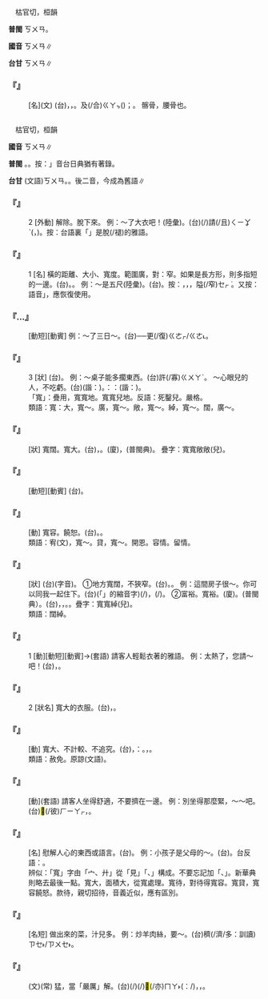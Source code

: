 
=={{ruby|髖|ㄎㄨㄢ}}==

　枯官切，桓韻

'''普閩''' <rt>ㄎㄨㄢ</rt>。

'''國音''' <rt>ㄎㄨㄢ</rt>∥

'''台甘''' <rt>ㄎㄨㄢ</rt>∥

    

==='''『{{ruby|髖|ㄎㄨㄢ}}{{ruby|骨|ㄍㄨˇ}}』'''===
: [名](文) (台){{ruby|髂|ㄎㄚ˪}}{{ruby|骨|ㄍㄨㆵ}}，{{ruby|坐|ㄗㄜ˫/ㄗㆤ˫}}{{ruby|骨|ㄍㄨㆵ}}，{{ruby|恥|ㄊㄧˋ}}{{ruby|骨|ㄍㄨㆵ}}{{ruby|丌|ㆤ}}{{ruby|總|ㄗㆲˋ}}{{ruby|稱|ㄑㄧㄥ}}。{{ruby|有|ㄨ˫}}{{ruby|時|ㄒㄧˊ}}及(/合)<rt>ㄍㄚㆴ</rt>{{ruby|髀|ㄅㄧ˫}}{{ruby|骨|ㄍㄨㆵ}}({{ruby|大|ㄉㄨㄚ˫}}{{ruby|腿|ㄊㄨㄧˋ}}{{ruby|骨|ㄍㄨㆵ}}){{ruby|合|ㄏㄚㆴ ͘}}{{ruby|稱|ㄑㄧㄥ}}；{{ruby|通|ㄊㆲ}}{{ruby|稱|ㄑㄧㄥ}}{{ruby|胯|ㄎㄨㄚ˪}}{{ruby|骨|ㄍㄨㆵ}}。 髂骨，腰骨也。
    

=={{ruby|寬|ㄎㄨㄢ}}==

　枯官切，桓韻

'''國音''' <rt>ㄎㄨㄢ</rt>∥

'''普閩''' {{ruby|(文)|ㄎㄨㄢ}}。{{ruby|(白)|ㄎㄨㆩ}}。按：{{ruby|「|ㄎㄨㆩ˪}}」音台日典猶有著錄。

'''台甘''' (文語)<rt>ㄎㄨㄢ</rt>。{{ruby|(語)|ㄎㄨㆩ}}{{ruby|。|ㄎㄨㆩ˪}}{{ruby|。|ㄎㆭ˪}}。後二音，今成為舊語∥

    

==='''『{{ruby|寬|ㄎㄨㄢ}}』'''===
:2  [外動] 解除。脫下來。 例：～了大衣吧！(陸彙)。(台){{ruby|外|ㆣㄨㄚ˫}}{{ruby|套|ㄊㄜ˪}}(/{{ruby|大|ㄉㄨㄚ˫}}{{ruby|衣|ㄧ}})請(/且)<rt>ㄑㄧㆩˋ</rt>{{ruby|寬|ㄎㄨㄢ}}{{ruby|起|·ㄎㄧˋ}}{{ruby|來|·ㄌㄞˊ}}({{ruby|較|ㄎㄚㆷ}}{{ruby|輕|ㄎㄧㄣ}}{{ruby|鬆|ㄙㄤ}}，{{ruby|較|ㄎㄚㆷ}}{{ruby|<mark>&#xffa45;</mark>|ㆠㆤ˫/ㆠㄨㆤ˫}}{{ruby|熱|ㆡㄨㄚㆷ ͘/ㄌㄨㄚㆷ ͘}})。按：台語裏「{{ruby|寬|ㄎㄨㄢ}}」是脫(/褪)的雅語。
:
    

==='''『{{ruby|寬|ㄎㄨㄢ}}』'''===
:1  [名] 橫的距離、大小、寬度。範圍廣，對：窄。如果是長方形，則多指短的一邊。(台){{ruby|寬|ㄎㄨㄢ}}。{{ruby|闊|ㄎㄨㄚㆷ}}。 例：～是五尺(陸彙)。(台){{ruby|闊|ㄎㄨㄚㆷ}}{{ruby|度|ㄉㆦ˫}}{{ruby|是|ㄒㄧ˫}}{{ruby|五|ㆣㆦ˫}}{{ruby|尺|ㄑㄧㄜㆷ}}。按：{{ruby|寬|ㄎㄨㄢ}}，{{ruby|對|ㄉㄨㄧ˪}}{{ruby|長|ㄉㆭˊ}}，{{ruby|對|ㄉㄨㄧ˪}}{{ruby|坦|ㄊㄢˋ}}{{ruby|直|ㄉㄧㆵ ͘}}，{{ruby|對|ㄉㄨㄧ˪}}隘(/窄)<rt>ㆤㆷ ͘</rt>。又按：語音{{ruby|「|ㄎㄨㆩ˪}}」，應恢復使用。
    

==='''『{{ruby|寬|ㄎㄨㄢ}}…{{ruby|限|ㄒㄧㄢˋ}}』'''===
: [動短][動賓] 例：～了三日～。(台){{ruby|寬|ㄎㄨㄢ}}{{ruby|限|ㄢ˫}}{{ruby|三|ㄙㆩ}}{{ruby|日|ㆢㄧㆵ ͘/ㄌㄧㆵ ͘}}──{{ruby|將|ㄐㄧㆲ}}{{ruby|期|ㄍㄧˊ}}{{ruby|限|ㄏㄢ˫}}更(/復)<rt>ㄍㄜㆷ/ㄍㄜ˪</rt>{{ruby|延|ㄧㄢˊ}}{{ruby|後|ㄠ˫}}{{ruby|三|ㄙㆩ}}{{ruby|日|ㆢㄧㆵ ͘/ㄌㄧㆵ ͘}}。
    

==='''『{{ruby|寬|ㄎㄨㄢ}}』'''===
:3  [狀] (台){{ruby|闊|ㄎㄨㄚㆷ}}。 例：～桌子能多擱東西。(台){{ruby|較|ㄎㄚㆷ}}{{ruby|闊|ㄎㄨㄚㆷ}}{{ruby|丌|ㆤ}}{{ruby|桌|ㄉㄜㆷ}}{{ruby|面|ㆠㄧㄣ˫}}{{ruby|會|ㄨㆤ˫/ㆤ˫}}{{ruby|<mark>&#xffadf;</mark>|ㄉㄤ˪}}{{ruby|加|ㄍㆤ}}{{ruby|囥|ㄎㆭ˪}}{{ruby|一|ㄐㄧㆵ ͘}}許(/寡)<rt>ㄍㄨㄚˋ</rt>{{ruby|物|ㄇㆭㆷ ͘/ㄇㄧㆷ ͘}}{{ruby|件|ㄍㄧㆩ˫}}。 ～心眼兒的人，不吃虧。(台){{ruby|有|ㄨ˫}}{{ruby|度|ㄉㆦ˫}}(諧：{{ruby|肚|ㄉㆦ˫}}){{ruby|量|ㄌㄧㆲ˫}}{{ruby|<mark>&#xffa45;</mark>|ㆠㆤ˫/ㆠㄨㆤ˫}}{{ruby|食|ㄐㄧㄚㆷ ͘}}{{ruby|虧|ㄎㄨㄧ}}。{{ruby|按|ㄢ˪}}：{{ruby|俗|ㄒㄧㆦㆶ ͘}}{{ruby|語|ㆣㄨˋ/ㆣㄧˋ}}：{{ruby|宰|ㄗㆮˋ}}{{ruby|相|ㄒㄧㆲ˪}}{{ruby|肚|ㄉㆦ˫}}(諧：{{ruby|度|ㄉㆦ˫}}){{ruby|內|ㄌㄞ˫}}{{ruby|好|ㄏㄜˋ}}{{ruby|撐|ㄊㆤ/ㄊㆥ}}{{ruby|船|ㄗㄨㄣˊ}}。
:「寬」：疊用，寬寬地。寬寬兒地。反語：死鑿兒。嚴格。
:
:類語：寬：大，寬～。廣，寬～。敞，寬～。綽，寬～。闊，廣～。
:
    

==='''『{{ruby|寬|ㄎㄨㄢ}}{{ruby|敞|·ㄔㄤˇ}}』'''===
: [狀] 寬闊。寬大。(台){{ruby|所|ㄙㆦˋ}}{{ruby|在|ㄗㄞ˫}}{{ruby|廣|ㄍㆲˋ}}{{ruby|闊|ㄎㄨㄚㆷ}}，{{ruby|曠|ㄎㆲ˪}}{{ruby|闊|ㄎㄨㄚㆷ}}。(廈){{ruby|寬|ㄎㄨㄢ}}{{ruby|曠|ㄎㆲ˪}}，{{ruby|闊|ㄎㄨㄚㆷ}}{{ruby|曠|ㄎㆭ˪}}(普閩典)。 疊字：寬寬敞敞(兒)。
    

==='''『{{ruby|寬|ㄎㄨㄢ}}{{ruby|心|ㄒㄧㄣ}}』'''===
: [動短][動賓] (台){{ruby|將|ㄐㄧㆲ}}{{ruby|心|ㄒㄧㆬ}}{{ruby|情|ㄐㄧㄥˊ}}{{ruby|放|ㄅㄤ˪}}{{ruby|鬆|ㄙㄤ}}{{ruby|放|ㄅㄤ˪}}{{ruby|寬|ㄎㄨㆩ}}。
    

==='''『{{ruby|寬|ㄎㄨㄢ}}{{ruby|恕|ㄕㄨˋ}}』'''===
: [動] 寬容。饒恕。(台){{ruby|讓|ㄌㄧㆲ˫}}。{{ruby|諒|ㄌㄧㆲ˫}}{{ruby|情|ㄐㄧㄥˊ}}。
:類語：宥(文)，寬～。貸，寬～。開恩。容情。留情。
:
    

==='''『{{ruby|寬|ㄎㄨㄢ}}{{ruby|綽|·ㄔㄨㄛ}}』'''===
: [狀] (台){{ruby|寬|ㄎㄨㄢ}}{{ruby|綽|ㄑㄧㆦㆶ}}(字音)。 ①地方寬闊，不狹窄。(台){{ruby|闊|ㄎㄨㄚㆷ}}。{{ruby|闊|ㄎㄨㄚㆷ}}{{ruby|大|ㄉㄨㄚ˫}}。 例：這間房子很～。你可以同我一起住下。(台){{ruby|<mark>&#xffb50;</mark>|ㄐㄧㆵ}}(「{{ruby|此|ㄐㄧˋ}}{{ruby|一|ㄐㄧㆵ ͘}}」的縮音字)(/{{ruby|此|ㄐㄧㆵ}}){{ruby|間|ㄍㄧㄥ}}{{ruby|厝|ㄘㄨ˪}}{{ruby|有|ㄨ˫}}{{ruby|較|ㄎㄚㆷ}}{{ruby|闊|ㄎㄨㄚㆷ}}，{{ruby|汝|ㄌㄧˋ}}{{ruby|會|ㄨㆤ˫/ㆤ˫}}{{ruby|用|ㄧㆲ˫}}{{ruby|得|ㄉㄧㆵ}}{{ruby|合|ㄍㄚㆴ}}{{ruby|我|ㆣㄨㄚˋ}}{{ruby|做|ㄗㄨㆤ˪/ㄗㄜ˪}}{{ruby|伙|ㄏㆤˋ/ㄏㄨㆤˋ}}{{ruby|滯|ㄉㄨㄚ˪}}(/{{ruby|滯|ㄉㄨㄚ˪}}{{ruby|做|ㄗㄨㆤ˪/ㄗㄜ˪}}{{ruby|伙|ㄏㆤˋ/ㄏㄨㆤˋ}})。 ②富裕。寬裕。(廈){{ruby|冗|ㄌㄧㆲ˫}}{{ruby|剩|ㄒㄧㄥ˫}}。{{ruby|冗|ㄌㄧㆲ˫}}{{ruby|冗|ㄌㄧㄥ˫}}(普閩典）。(台){{ruby|好|ㄏㄜˋ}}{{ruby|額|ㆣㄧㄚㆷ ͘}}，{{ruby|有|ㄨ˫}}{{ruby|錢|ㄐㆪˊ}}，{{ruby|寬|ㄎㄨㆩ˪}}{{ruby|手|ㄑㄧㄨˋ}}。{{ruby|富|ㄏㄨ˪}}{{ruby|裕|ㆡㄨ˫/ㄌㄨ˫}}。疊字：寬寬{{ruby|綽|ㄔㄨㄛˊ}}綽(兒)。
:類語：闊綽。
:
    

==='''『{{ruby|寬|ㄎㄨㄢ}}{{ruby|衣|ㄧ}}』'''===
:1  [動][動短][動賓]→(套語) 請客人輕鬆衣著的雅語。 例：太熱了，您請～吧！(台){{ruby|誠|ㄐㄧㆩˊ}}{{ruby|熱|ㆡㄨㄚㆷ ͘/ㄌㄨㄚㆷ ͘}}，{{ruby|大|ㄉㄞ˫}}{{ruby|家|ㄍㆤ}}{{ruby|衫|ㄙㆩ}}{{ruby|且|ㄑㄧㆩˋ}}{{ruby|寬|ㄎㄨㄢ}}{{ruby|起|·ㄎㄧˋ}}{{ruby|來|·ㄌㄞˊ}}。
    

==='''『{{ruby|寬|ㄎㄨㄢ}}{{ruby|衣|ㄧ}}』'''===
:2  [狀名] 寬大的衣服。(台){{ruby|大|ㄉㄨㄚ˫}}{{ruby|領|ㄋㄧㄚˋ}}{{ruby|衫|ㄙㆩ}}，{{ruby|較|ㄎㄚㆷ}}{{ruby|闊|ㄎㄨㄚㆷ}}{{ruby|丌|ㆤ}}{{ruby|衫|ㄙㆩ}}。
    

==='''『{{ruby|寬|ㄎㄨㄢ}}{{ruby|容|ㄖㄨㄥˊ}}』'''===
: [動] 寬大、不計較、不追究。(台){{ruby|有|ㄨ˫}}{{ruby|量|ㄌㄧㆲ˫}}，{{ruby|諧|ㄏㄞˊ}}：{{ruby|諒|ㄌㄧㆲ˫}}。{{ruby|寬|ㄎㄨㄢ}}{{ruby|讓|ㄌㄧㆲ˫}}，{{ruby|無|ㆠㄜˊ}}{{ruby|嚴|ㆣㄧㆰˊ}}。
:類語：赦免。原諒(文語)。
:
    

==='''『{{ruby|寬|ㄎㄨㄢ}}{{ruby|坐|ㄗㄨㄛˋ}}』'''===
: [動](套語) 請客人坐得舒適，不要擠在一邊。 例：別坐得那麼緊，～～吧。(台){{ruby|大|ㄉㄞ˫}}{{ruby|家|ㄍㆤ}}{{ruby|<mark>&#xffb49;</mark>|ㄇㄞ˪}}{{ruby|坐|ㄗㄜ˫/ㄗㆤ˫}}{{ruby|到|ㄍㄚㆷ}}<mark>&#xf9075;</mark>(/彼)<rt>ㄏㄧㄚㆷ</rt>{{ruby|<mark>&#xffbe2;</mark>|ㄎㆤㆷ/ㄎㄨㆤㆷ}}，{{ruby|較|ㄎㄚㆷ}}{{ruby|寬|ㄎㄨㄢ}}{{ruby|咧|ㄌㆤ˪}}。
    

==='''『{{ruby|寬|ㄎㄨㄢ}}{{ruby|心|ㄒㄧㄣ}}{{ruby|丸|ㄨㄢˊ}}{{ruby|兒|ㄦ}}』'''===
: [名] 慰解人心的東西或語言。(台){{ruby|解|ㄍㄞˋ}}{{ruby|心|ㄒㄧㆬ}}{{ruby|悶|ㆠㄨㄣ˫}}{{ruby|丌|ㆤ}}{{ruby|物|ㄇㆭㆷ ͘/ㄇㄧㆷ ͘}}。 例：小孩子是父母的～。(台){{ruby|<mark>&#xffb51;</mark>|ㆣㄧㄣˋ}}{{ruby|仔|ㄚ}}{{ruby|是|ㄒㄧ˫}}{{ruby|爸|ㄅㆤ˫}}{{ruby|母|ㆠㄜˋ/ㆠㄨˋ}}{{ruby|丌|ㆤ}}{{ruby|開|ㄎㄨㄧ}}{{ruby|心|ㄒㄧㆬ}}{{ruby|丸|ㄨㄢˊ}}。台反語：{{ruby|凝|ㆣㄧㄥˊ}}{{ruby|心|ㄒㄧㆬ}}{{ruby|丸|ㄨㄢˊ}}。
:辨似：「寬」字由「宀、廾」從「見」「、」構成。不要忘記加「、」。新華典則略去最後一點。寬大，面積大，從寬處理。寬待，對待得寬容。寬貸，寬容饒怒。款待，親切招待，音義近似，應有區別。
:
    

==='''『{{ruby|寬|ㄎㄨㄢ}}{{ruby|汁|ㄓ}}{{ruby|兒|ㄦ}}』'''===
: [名短] 做出來的菜，汁兒多。 例：炒羊肉絲，要～。(台){{ruby|炒|ㄘㄚˋ}}{{ruby|羊|ㄧㆧˊ/ㄧㆫˊ}}{{ruby|肉|ㆠㄚㆷ}}{{ruby|絲|ㄒㄧ}}{{ruby|著|ㄉㄧㄜㆷ ͘}}{{ruby|下|ㄏㆤ˫}}{{ruby|較|ㄎㄚㆷ}}穧(/濟/多：訓讀)<rt>ㄗㆤ˫/ㄗㄨㆤ˫</rt>{{ruby|水|ㄗㄨㄧˋ}}{{ruby|咧|ㄌㆤ˪}}。
    

==='''『{{ruby|寬|ㄎㄨㄢ}}{{ruby|猛|ㄇㄥˇ}}{{ruby|相|ㄒㄧㄤ}}{{ruby|濟|ㄐㄧˋ}}』'''===
: (文)(常) 猛，當「嚴厲」解。(台){{ruby|處|ㄘㄨˋ}}{{ruby|理|ㄌㄧˋ}}{{ruby|載|ㄉㄞ˫}}(/{{ruby|戴|ㄉㄞ˪}}){{ruby|事|ㄐㄧ˪}}(/{{ruby|事|ㄉㄞ˫}}{{ruby|情|ㄐㄧ˪}})<mark>&#xffaca;</mark>(/亦)<rt>ㄇㄚ˫</rt>{{ruby|著|ㄉㄧㄜㆷ ͘}}{{ruby|寬|ㄎㄨㄢ}}{{ruby|諒|ㄌㄧㆲ˫}}({{ruby|諧|ㄏㄞˊ}}：{{ruby|讓|ㄌㄧㆲ˫}}/{{ruby|量|ㄌㄧㆲ˫}}){{ruby|亦|ㄧㄚㆷ ͘}}{{ruby|著|ㄉㄧㄜㆷ ͘}}{{ruby|嚴|ㆣㄧㆰˊ}}{{ruby|格|ㄍㆤㆷ}}，{{ruby|酌|ㄐㄧㆦㆶ}}{{ruby|情|ㄐㄧㄥˊ}}{{ruby|量|ㄌㄧㆲ˫}}{{ruby|理|ㄌㄧˋ}}，{{ruby|希|ㄏㄧ}}{{ruby|求|ㄍㄧㄨˊ}}{{ruby|完|ㄨㄢˊ}}{{ruby|滿|ㆠㄨㄢˋ}}{{ruby|丌|ㆤ}}{{ruby|效|ㄏㄠ˫}}{{ruby|果|ㄍㄜˋ}}。
    
